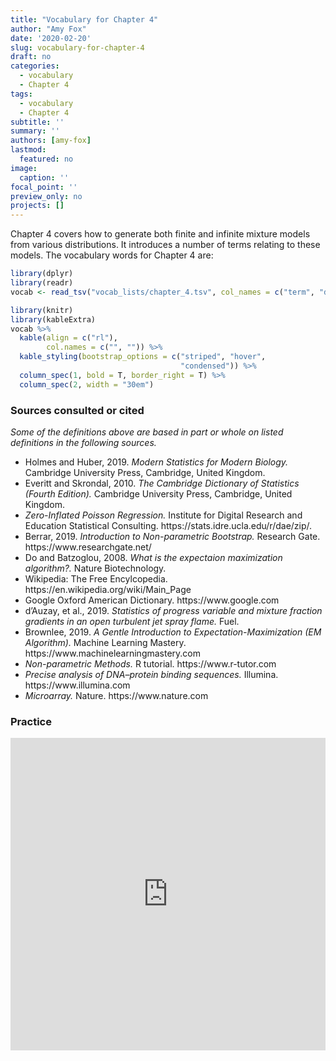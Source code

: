 ```yaml
---
title: "Vocabulary for Chapter 4"
author: "Amy Fox"
date: '2020-02-20'
slug: vocabulary-for-chapter-4
draft: no
categories:
  - vocabulary
  - Chapter 4
tags:
  - vocabulary
  - Chapter 4
subtitle: ''
summary: ''
authors: [amy-fox]
lastmod: 
  featured: no
image:
  caption: ''
focal_point: ''
preview_only: no
projects: []
---
```

  
Chapter 4 covers how to generate both finite and infinite mixture models from various distributions. It introduces a number of terms relating to these models. The vocabulary words for Chapter 4 are: 
  
```r
library(dplyr)
library(readr)
vocab <- read_tsv("vocab_lists/chapter_4.tsv", col_names = c("term", "definition"))
```

```r
library(knitr)
library(kableExtra)
vocab %>% 
  kable(align = c("rl"), 
        col.names = c("", "")) %>% 
  kable_styling(bootstrap_options = c("striped", "hover",
                                      "condensed")) %>% 
  column_spec(1, bold = T, border_right = T) %>%
  column_spec(2, width = "30em")
```

### Sources consulted or cited 

*Some of the definitions above are based in part or whole on listed definitions 
in the following sources.*
  
  - Holmes and Huber, 2019. *Modern Statistics for Modern Biology.* Cambridge University Press, 
Cambridge, United Kingdom.
- Everitt and Skrondal, 2010. *The Cambridge Dictionary of Statistics (Fourth Edition).* Cambridge University Press, Cambridge, United Kingdom.
- *Zero-Inflated Poisson Regression.* Institute for Digital Research and Education Statistical Consulting. https://stats.idre.ucla.edu/r/dae/zip/.
- Berrar, 2019. *Introduction to Non-parametric Bootstrap.* Research Gate. https://www.researchgate.net/
- Do and Batzoglou, 2008. *What is the expectaion maximization algorithm?.* Nature Biotechnology. 
- Wikipedia: The Free Encylcopedia. https://en.wikipedia.org/wiki/Main_Page
- Google Oxford American Dictionary. https://www.google.com
- d'Auzay, et al., 2019. *Statistics of progress variable and mixture fraction gradients in an open turbulent jet spray flame.* Fuel.
- Brownlee, 2019. *A Gentle Introduction to Expectation-Maximization (EM Algorithm).* Machine Learning Mastery. https://www.machinelearningmastery.com 
- *Non-parametric Methods.* R tutorial. https://www.r-tutor.com
- *Precise analysis of DNA–protein binding sequences.* Illumina. https://www.illumina.com
- *Microarray.* Nature. https://www.nature.com


### Practice

<iframe src="https://quizlet.com/485299672/match/embed?i=2r4ib&x=1jj1" height="500" width="100%" style="border:0"></iframe>